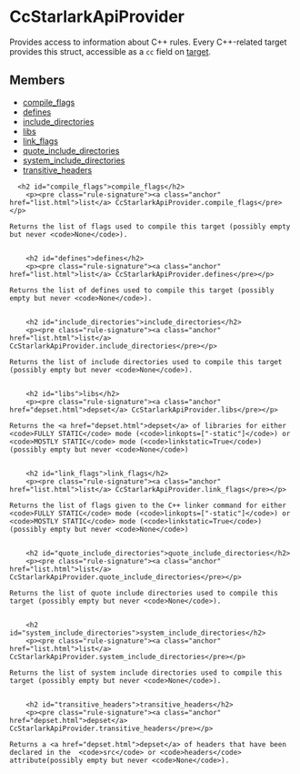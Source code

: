 <html devsite>
<head>
  <meta name="project_path" value="/_project.yaml">
  <meta name="book_path" value="/versions/6.1.0/_book.yaml">
</head>
<body>

<h1 class="page-title" id="modules.CcStarlarkApiProvider">CcStarlarkApiProvider</h1>

<!-- {% raw %} -->

Provides access to information about C++ rules.  Every C++-related target provides this struct, accessible as a <code>cc</code> field on <a href="Target.html">target</a>.

<h2>Members</h2>
<ul>
    <li>
    <a href="#compile_flags">compile_flags</a>
  </li>
      <li>
    <a href="#defines">defines</a>
  </li>
      <li>
    <a href="#include_directories">include_directories</a>
  </li>
      <li>
    <a href="#libs">libs</a>
  </li>
      <li>
    <a href="#link_flags">link_flags</a>
  </li>
      <li>
    <a href="#quote_include_directories">quote_include_directories</a>
  </li>
      <li>
    <a href="#system_include_directories">system_include_directories</a>
  </li>
      <li>
    <a href="#transitive_headers">transitive_headers</a>
  </li>
  </ul>

      <h2 id="compile_flags">compile_flags</h2>
        <p><pre class="rule-signature"><a class="anchor" href="list.html">list</a> CcStarlarkApiProvider.compile_flags</pre></p>

    Returns the list of flags used to compile this target (possibly empty but never <code>None</code>).


        <h2 id="defines">defines</h2>
        <p><pre class="rule-signature"><a class="anchor" href="list.html">list</a> CcStarlarkApiProvider.defines</pre></p>

    Returns the list of defines used to compile this target (possibly empty but never <code>None</code>).


        <h2 id="include_directories">include_directories</h2>
        <p><pre class="rule-signature"><a class="anchor" href="list.html">list</a> CcStarlarkApiProvider.include_directories</pre></p>

    Returns the list of include directories used to compile this target (possibly empty but never <code>None</code>).


        <h2 id="libs">libs</h2>
        <p><pre class="rule-signature"><a class="anchor" href="depset.html">depset</a> CcStarlarkApiProvider.libs</pre></p>

    Returns the <a href="depset.html">depset</a> of libraries for either <code>FULLY STATIC</code> mode (<code>linkopts=["-static"]</code>) or <code>MOSTLY STATIC</code> mode (<code>linkstatic=True</code>) (possibly empty but never <code>None</code>)


        <h2 id="link_flags">link_flags</h2>
        <p><pre class="rule-signature"><a class="anchor" href="list.html">list</a> CcStarlarkApiProvider.link_flags</pre></p>

    Returns the list of flags given to the C++ linker command for either <code>FULLY STATIC</code> mode (<code>linkopts=["-static"]</code>) or <code>MOSTLY STATIC</code> mode (<code>linkstatic=True</code>) (possibly empty but never <code>None</code>)


        <h2 id="quote_include_directories">quote_include_directories</h2>
        <p><pre class="rule-signature"><a class="anchor" href="list.html">list</a> CcStarlarkApiProvider.quote_include_directories</pre></p>

    Returns the list of quote include directories used to compile this target (possibly empty but never <code>None</code>).


        <h2 id="system_include_directories">system_include_directories</h2>
        <p><pre class="rule-signature"><a class="anchor" href="list.html">list</a> CcStarlarkApiProvider.system_include_directories</pre></p>

    Returns the list of system include directories used to compile this target (possibly empty but never <code>None</code>).


        <h2 id="transitive_headers">transitive_headers</h2>
        <p><pre class="rule-signature"><a class="anchor" href="depset.html">depset</a> CcStarlarkApiProvider.transitive_headers</pre></p>

    Returns a <a href="depset.html">depset</a> of headers that have been declared in the  <code>src</code> or <code>headers</code> attribute(possibly empty but never <code>None</code>).



</body>
</html>

<!-- {% endraw %} -->
